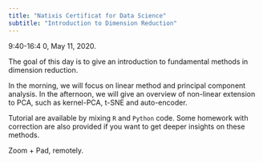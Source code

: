 ```yaml
---
title: "Natixis Certificat for Data Science"
subtitle: "Introduction to Dimension Reduction"
---
```


9:40-16:4 0, May 11, 2020.

The goal of this day is to give an introduction to fundamental methods in dimension reduction. 

In the morning, we will focus on linear method and principal component analysis. In the afternoon, we will give an overview of non-linear extension to PCA, such as kernel-PCA, t-SNE and auto-encoder.

Tutorial are available by mixing `R` and `Python` code. Some homework with correction are also provided if you want to get deeper insights on these methods.

Zoom + Pad, remotely.
